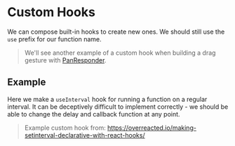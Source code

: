 
# Custom Hooks

We can compose built-in hooks to create new ones. We should still use the `use` prefix for our function name.

> We'll see another example of a custom hook when building a drag gesture with [PanResponder](/app/gestures/pan_responder).

## Example

Here we make a `useInterval` hook for running a function on a regular interval. It can be deceptively difficult to implement correctly - we should be able to change the delay and callback function at any point.

> Example custom hook from: https://overreacted.io/making-setinterval-declarative-with-react-hooks/

<Example title="useInterval" code={useInterval} />
